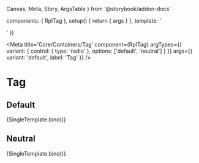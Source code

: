   Canvas,
  Meta,
  Story,
  ArgsTable
} from '@storybook/addon-docs'

  components: { RplTag },
  setup() {
    return { args }
  },
  template: '<div class="sb-container"><RplTag v-bind="args" /></div>'
})

<Meta
  title='Core/Containers/Tag'
  component={RplTag}
  argTypes={{
    variant: {
      control: { type: 'radio' },
      options: ['default', 'neutral']
    }
  }}
  args={{
    variant: 'default',
    label: 'Tag'
  }}
/>

# Tag

<ArgsTable of={RplTag} />

## Default

<Canvas>
  <Story
    name='Default'
    play={a11yStoryCheck}
  >
    {SingleTemplate.bind()}
  </Story>
</Canvas>

## Neutral

<Canvas>
  <Story
    name='Neutral'
    play={a11yStoryCheck}
    args={{
      variant: 'neutral'
    }}
  >
    {SingleTemplate.bind()}
  </Story>
</Canvas>
